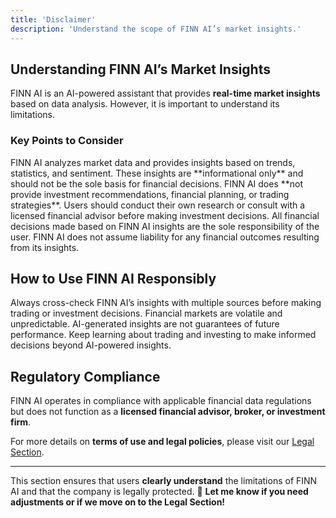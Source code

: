 ```yaml
---
title: 'Disclaimer'
description: 'Understand the scope of FINN AI’s market insights.'
---
```


## Understanding FINN AI’s Market Insights

FINN AI is an AI-powered assistant that provides **real-time market insights** based on data analysis. However, it is important to understand its limitations.

### Key Points to Consider

<AccordionGroup>
  <Accordion icon="lightbulb" title="AI-Generated Insights">
    FINN AI analyzes market data and provides insights based on trends, statistics, and sentiment. These insights are **informational only** and should not be the sole basis for financial decisions.
  </Accordion>
  <Accordion icon="triangle-exclamation" title="Not Financial Advice">
    FINN AI does **not provide investment recommendations, financial planning, or trading strategies**. Users should conduct their own research or consult with a licensed financial advisor before making investment decisions.
  </Accordion>
  <Accordion icon="user-shield" title="User Responsibility">
    All financial decisions made based on FINN AI insights are the sole responsibility of the user. FINN AI does not assume liability for any financial outcomes resulting from its insights.
  </Accordion>
</AccordionGroup>

## How to Use FINN AI Responsibly

<AccordionGroup>
  <Accordion icon="magnifying-glass" title="Verify with Other Sources">
    Always cross-check FINN AI’s insights with multiple sources before making trading or investment decisions.
  </Accordion>
  <Accordion icon="chart-line" title="Consider Market Risks">
    Financial markets are volatile and unpredictable. AI-generated insights are not guarantees of future performance.
  </Accordion>
  <Accordion icon="book" title="Stay Educated">
    Keep learning about trading and investing to make informed decisions beyond AI-powered insights.
  </Accordion>
</AccordionGroup>

## Regulatory Compliance

FINN AI operates in compliance with applicable financial data regulations but does not function as a **licensed financial advisor, broker, or investment firm**.

For more details on **terms of use and legal policies**, please visit our [Legal Section](/docs/legal).

---

This section ensures that users **clearly understand** the limitations of FINN AI and that the company is legally protected. 🚀 **Let me know if you need adjustments or if we move on to the Legal Section!**
